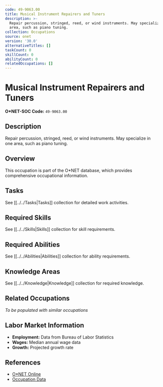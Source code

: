 ```yaml
---
code: 49-9063.00
title: Musical Instrument Repairers and Tuners
description: >-
  Repair percussion, stringed, reed, or wind instruments. May specialize in one
  area, such as piano tuning.
collection: Occupations
source: onet
version: '30.0'
alternativeTitles: []
taskCount: 0
skillCount: 0
abilityCount: 0
relatedOccupations: []
---
```

# Musical Instrument Repairers and Tuners

**O*NET-SOC Code:** `49-9063.00`

## Description

Repair percussion, stringed, reed, or wind instruments. May specialize in one area, such as piano tuning.

## Overview

This occupation is part of the O*NET database, which provides comprehensive occupational information.

## Tasks

See [[../../Tasks|Tasks]] collection for detailed work activities.

## Required Skills

See [[../../Skills|Skills]] collection for skill requirements.

## Required Abilities

See [[../../Abilities|Abilities]] collection for ability requirements.

## Knowledge Areas

See [[../../Knowledge|Knowledge]] collection for required knowledge.

## Related Occupations

*To be populated with similar occupations*

## Labor Market Information

- **Employment:** Data from Bureau of Labor Statistics
- **Wages:** Median annual wage data
- **Growth:** Projected growth rate

## References

- [O*NET Online](https://www.onetonline.org/link/summary/49-9063.00)
- [Occupation Data](https://www.onetcenter.org/)
